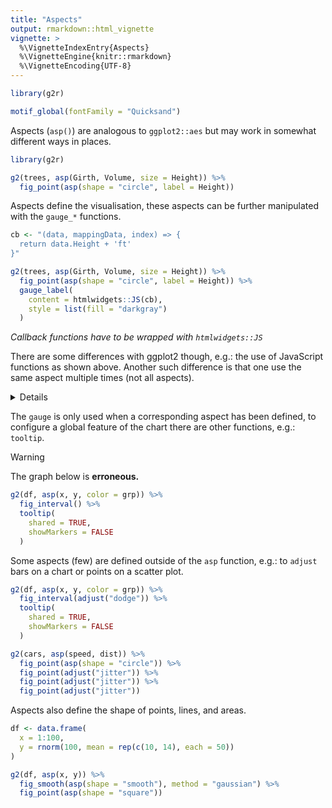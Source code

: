 ```yaml
---
title: "Aspects"
output: rmarkdown::html_vignette
vignette: >
  %\VignetteIndexEntry{Aspects}
  %\VignetteEngine{knitr::rmarkdown}
  %\VignetteEncoding{UTF-8}
---
```


```r
library(g2r)

motif_global(fontFamily = "Quicksand")
```

Aspects (`asp()`) are analogous to `ggplot2::aes` but may work in somewhat different ways in places.

```r
library(g2r)

g2(trees, asp(Girth, Volume, size = Height)) %>% 
  fig_point(asp(shape = "circle", label = Height))
```

Aspects define the visualisation, these aspects can be further manipulated with the `gauge_*` functions.

```r
cb <- "(data, mappingData, index) => {
  return data.Height + 'ft'
}"

g2(trees, asp(Girth, Volume, size = Height)) %>% 
  fig_point(asp(shape = "circle", label = Height)) %>% 
  gauge_label(
    content = htmlwidgets::JS(cb), 
    style = list(fill = "darkgray")
  )
```

_Callback functions have to be wrapped with `htmlwidgets::JS`_

There are some differences with ggplot2 though, e.g.: the use of JavaScript functions as shown above. Another such difference is that one use the same aspect multiple times (not all aspects).

<details>
```r
df <- data.frame(
  x = c(letters, letters),
  y = runif(52),
  grp = rep(c("A", "B"), each = 2)
)
```
</details>

The `gauge` is only used when a corresponding aspect has been defined, to configure a global feature of the chart there are other functions, e.g.: `tooltip`.

<div class="panel panel-warning">
<div class="panel-heading">Warning</div>
<div class="panel-body">
The graph below is __erroneous.__
</div>
</div>

```r
g2(df, asp(x, y, color = grp)) %>% 
  fig_interval() %>% 
  tooltip(
    shared = TRUE,
    showMarkers = FALSE
  )
```

Some aspects (few) are defined outside of the `asp` function, e.g.: to `adjust` bars on a chart or points on a scatter plot.

```r
g2(df, asp(x, y, color = grp)) %>% 
  fig_interval(adjust("dodge")) %>% 
  tooltip(
    shared = TRUE,
    showMarkers = FALSE
  )
```

```r
g2(cars, asp(speed, dist)) %>% 
  fig_point(asp(shape = "circle")) %>% 
  fig_point(adjust("jitter")) %>% 
  fig_point(adjust("jitter")) %>% 
  fig_point(adjust("jitter"))
```

Aspects also define the shape of points, lines, and areas.

```r
df <- data.frame(
  x = 1:100,
  y = rnorm(100, mean = rep(c(10, 14), each = 50))
)

g2(df, asp(x, y)) %>% 
  fig_smooth(asp(shape = "smooth"), method = "gaussian") %>% 
  fig_point(asp(shape = "square"))
```
